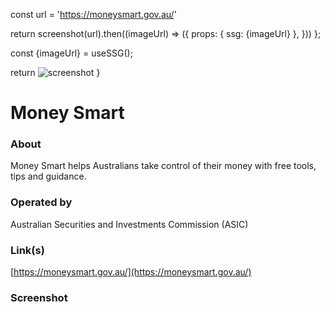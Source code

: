 
const url = 'https://moneysmart.gov.au/'

return screenshot(url).then((imageUrl) => ({
props: { ssg: {imageUrl} },
}))
};

const {imageUrl} = useSSG();

return <img src={imageUrl} alt="screenshot"/>
}

# Money Smart

### About

Money Smart helps Australians take control of their money with free tools, tips and guidance.

### Operated by

Australian Securities and Investments Commission (ASIC)

### Link(s)

[https://moneysmart.gov.au/](https://moneysmart.gov.au/)

### Screenshot

<ScreenshotImage />
